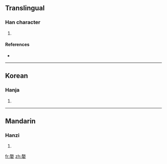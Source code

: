 ==Translingual==

===Han character===
{{Han char|rn=38|rad=女|as=11|sn=14|four=|canj=土大女 (GKV), 手大女 (QKV)}}

# {{defn|Han|sort=女11}}

====References====
* {{Han ref|kx=0270.240|dkj=06681|dj=0538.270|hdz=21075.070|uh=5AEF|ud=23279}}

----

==Korean==

===Hanja===
{{ko-hanja|hangeul=오|rv=o|mr=o}}

# {{defn|Korean}}

----

==Mandarin==

===Hanzi===
{{cmn-hanzi|pin=[[ào]] ([[ao4]])|wg=ao<sup>4</sup>}}

# {{defn|Mandarin}}

[[fr:嫯]]
[[zh:嫯]]